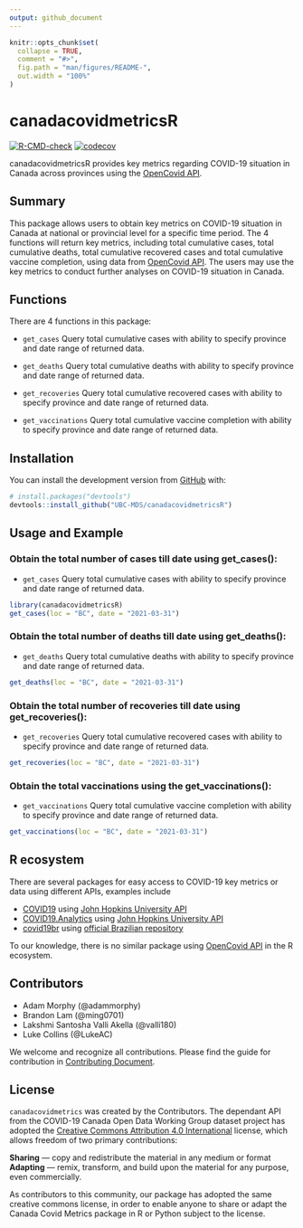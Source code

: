 ```yaml
---
output: github_document
---
```


<!-- README.md is generated from README.Rmd. Please edit that file -->

```r
knitr::opts_chunk$set(
  collapse = TRUE,
  comment = "#>",
  fig.path = "man/figures/README-",
  out.width = "100%"
)
```

# canadacovidmetricsR

<!-- badges: start -->

[![R-CMD-check](https://github.com/UBC-MDS/canadacovidmetricsR/workflows/R-CMD-check/badge.svg)](https://github.com/UBC-MDS/canadacovidmetricsR/actions) [![codecov](https://codecov.io/gh/UBC-MDS/canadacovidmetricsR/branch/main/graph/badge.svg?token=QITVZBTZBU)](https://codecov.io/gh/UBC-MDS/canadacovidmetricsR)
<!-- badges: end -->

canadacovidmetricsR provides key metrics regarding COVID-19 situation in Canada across provinces using the [OpenCovid API](https://opencovid.ca/api/).

## Summary

This package allows users to obtain key metrics on COVID-19 situation in Canada at national or provincial level for a specific time period. The 4 functions will return key metrics, including total cumulative cases, total cumulative deaths, total cumulative recovered cases and total cumulative vaccine completion, using data from [OpenCovid API](https://opencovid.ca/api/). The users may use the key metrics to conduct further analyses on COVID-19 situation in Canada.

## Functions

There are 4 functions in this package:

-   `get_cases` Query total cumulative cases with ability to specify province and date range of returned data.

-   `get_deaths` Query total cumulative deaths with ability to specify province and date range of returned data.

-   `get_recoveries` Query total cumulative recovered cases with ability to specify province and date range of returned data.

-   `get_vaccinations` Query total cumulative vaccine completion with ability to specify province and date range of returned data.

## Installation

You can install the development version from [GitHub](https://github.com/) with:

``` r
# install.packages("devtools")
devtools::install_github("UBC-MDS/canadacovidmetricsR")
```

## Usage and Example

### Obtain the total number of cases till date using get_cases():

-   `get_cases` Query total cumulative cases with ability to specify
    province and date range of returned data.
    
```r
library(canadacovidmetricsR)
get_cases(loc = "BC", date = "2021-03-31")
``` 

### Obtain the total number of deaths till date using get_deaths():

-   `get_deaths` Query total cumulative deaths with ability to specify
    province and date range of returned data.
    
```r
get_deaths(loc = "BC", date = "2021-03-31")
```

### Obtain the total number of recoveries till date using get_recoveries():

-   `get_recoveries` Query total cumulative recovered cases with ability
    to specify province and date range of returned data.

```r
get_recoveries(loc = "BC", date = "2021-03-31")
```

### Obtain the total vaccinations using the get_vaccinations():

-   `get_vaccinations` Query total cumulative vaccine completion with
    ability to specify province and date range of returned data.

```r
get_vaccinations(loc = "BC", date = "2021-03-31")
```

## R ecosystem

There are several packages for easy access to COVID-19 key metrics or data using different APIs, examples include

-   [COVID19](https://cran.r-project.org/web/packages/COVID19/index.html) using [John Hopkins University API](https://coronavirus.jhu.edu/about/)
-   [COVID19.Analytics](https://cran.r-project.org/web/packages/covid19.analytics/) using [John Hopkins University API](https://coronavirus.jhu.edu/about/)
-   [covid19br](https://cran.r-project.org/web/packages/covid19br/index.html) using [official Brazilian repository](https://covid.saude.gov.br/)

To our knowledge, there is no similar package using [OpenCovid API](https://opencovid.ca/api/) in the R ecosystem.

## Contributors

-   Adam Morphy (\@adammorphy)
-   Brandon Lam (\@ming0701)
-   Lakshmi Santosha Valli Akella (\@valli180)
-   Luke Collins (\@LukeAC)

We welcome and recognize all contributions. Please find the guide for contribution in [Contributing Document](https://github.com/UBC-MDS/canadacovidmetricsR/blob/main/.github/CONTRIBUTING.md).

## License

`canadacovidmetrics` was created by the Contributors. The dependant API from the COVID-19 Canada Open Data Working Group dataset project has adopted the [Creative Commons Attribution 4.0 International](https://creativecommons.org/licenses/by/4.0/) license, which allows freedom of two primary contributions:

**Sharing** — copy and redistribute the material in any medium or format
**Adapting** — remix, transform, and build upon the material
for any purpose, even commercially. 

As contributors to this community, our package has adopted the same creative commons license, in order to enable anyone to share or adapt the Canada Covid Metrics package in R or Python subject to the license.
